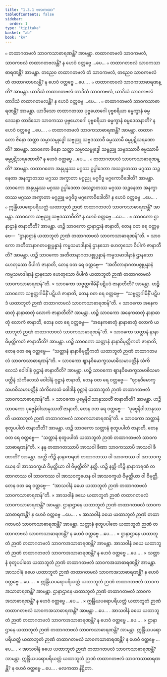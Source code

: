 ```yaml
---
title: "1.3.1 ဗလကထာ"
tableOfContents: false
sidebar:
  order: 1
type: "tipitaka"
basket: "ab"
book: "kv"
---
```



<DynamicBreadcrumb />

<Division number="354" book="kv" e="ch" v="32" p="174">

<Paragraph number="1082" book="kv">
๐ တထာဂတဗလံ သာဝကသာဓာရဏန္တိ? အာမန္တာ. တထာဂတဗလံ သာဝကဗလံ, သာဝကဗလံ တထာဂတဗလန္တိ? န ဟေဝံ ဝတ္တဗ္ဗေ …ပေ…
</Paragraph>

<Paragraph number="1083" book="kv">
๐ တထာဂတဗလံ သာဝကသာဓာရဏန္တိ? အာမန္တာ. တညေဝ တထာဂတဗလံ တံ သာဝကဗလံ, တညေဝ သာဝကဗလံ တံ တထာဂတဗလန္တိ? န ဟေဝံ ဝတ္တဗ္ဗေ …ပေ… .
</Paragraph>

<Paragraph number="1084" book="kv">
๐ တထာဂတဗလံ သာဝကသာဓာရဏန္တိ? အာမန္တာ. ယာဒိသံ တထာဂတဗလံ တာဒိသံ သာဝကဗလံ, ယာဒိသံ သာဝကဗလံ တာဒိသံ တထာဂတဗလန္တိ? န ဟေဝံ ဝတ္တဗ္ဗေ …ပေ… .
</Paragraph>

<Paragraph number="1085" book="kv">
๐ တထာဂတဗလံ သာဝကသာဓာရဏန္တိ? အာမန္တာ. ယာဒိသော တထာဂတဿ ပုဗ္ဗယောဂေါ ပုဗ္ဗစရိယာ ဓမ္မက္ခာနံ ဓမ္မဒေသနာ တာဒိသော သာဝကဿ ပုဗ္ဗယောဂေါ ပုဗ္ဗစရိယာ ဓမ္မက္ခာနံ ဓမ္မဒေသနာတိ? န ဟေဝံ ဝတ္တဗ္ဗေ …ပေ… .
</Paragraph>

<Paragraph number="1086" book="kv">
๐ တထာဂတဗလံ သာဝကသာဓာရဏန္တိ? အာမန္တာ. တထာဂတော ဇိနော သတ္ထာ သမ္မာသမ္ဗုဒ္ဓေါ သဗ္ဗညူ သဗ္ဗဒဿာဝီ ဓမ္မဿာမီ ဓမ္မပ္ပဋိသရဏောတိ? အာမန္တာ. သာဝကော ဇိနော သတ္ထာ သမ္မာသမ္ဗုဒ္ဓေါ သဗ္ဗညူ သဗ္ဗဒဿာဝီ ဓမ္မဿာမီ ဓမ္မပ္ပဋိသရဏောတိ? န ဟေဝံ ဝတ္တဗ္ဗေ …ပေ… .
</Paragraph>

<Paragraph number="1087" book="kv">
๐ တထာဂတဗလံ သာဝကသာဓာရဏန္တိ? အာမန္တာ. တထာဂတော အနုပ္ပန္နဿ မဂ္ဂဿ ဥပ္ပါဒေတာ အသဉ္ဇာတဿ မဂ္ဂဿ သဉ္ဇနေတာ အနက္ခာတဿ မဂ္ဂဿ အက္ခာတာ မဂ္ဂညူ မဂ္ဂဝိဒူ မဂ္ဂကောဝိဒေါတိ? အာမန္တာ. သာဝကော အနုပ္ပန္နဿ မဂ္ဂဿ ဥပ္ပါဒေတာ အသဉ္ဇာတဿ မဂ္ဂဿ သဉ္ဇနေတာ အနက္ခာတဿ မဂ္ဂဿ အက္ခာတာ မဂ္ဂညူ မဂ္ဂဝိဒူ မဂ္ဂကောဝိဒေါတိ? န ဟေဝံ ဝတ္တဗ္ဗေ …ပေ… .
</Paragraph>

<Paragraph number="1088" book="kv">
๐ ဣန္ဒြိယပရောပရိယတ္တံ ယထာဘူတံ ဉာဏံ တထာဂတဗလံ သာဝကသာဓာရဏန္တိ? အာမန္တာ. သာဝကော သဗ္ဗညူ သဗ္ဗဒဿာဝီတိ? န ဟေဝံ ဝတ္တဗ္ဗေ …ပေ… .
</Paragraph>

</Division>
<Division number="355" book="kv" e="ch" v="32" p="175">

<Paragraph number="1089" book="kv">
× သာဝကော ဌာနာဌာနံ ဇာနာတီတိ? အာမန္တာ. ဟဉ္စိ သာဝကော ဌာနာဌာနံ ဇာနာတိ, တေန ဝတ ရေ ဝတ္တဗ္ဗေ—  “ဌာနာဌာနံ ယထာဘူတံ ဉာဏံ တထာဂတဗလံ သာဝကသာဓာရဏန်”တိ.
</Paragraph>

<Paragraph number="1090" book="kv">
× သာဝကော အတီတာနာဂတပစ္စုပ္ပန္နာနံ ကမ္မသမာဒါနာနံ ဌာနသော ဟေတုသော ဝိပါကံ ဇာနာတီတိ? အာမန္တာ. ဟဉ္စိ သာဝကော အတီတာနာဂတပစ္စုပ္ပန္နာနံ ကမ္မသမာဒါနာနံ ဌာနသော ဟေတုသော ဝိပါကံ ဇာနာတိ, တေန ဝတ ရေ ဝတ္တဗ္ဗေ—  “အတီတာနာဂတပစ္စုပ္ပန္နာနံ ကမ္မသမာဒါနာနံ ဌာနသော ဟေတုသော ဝိပါကံ ယထာဘူတံ ဉာဏံ တထာဂတဗလံ သာဝကသာဓာရဏန်”တိ.
</Paragraph>

<Paragraph number="1091" book="kv">
× သာဝကော သဗ္ဗတ္ထဂါမိနိံ ပဋိပဒံ ဇာနာတီတိ? အာမန္တာ. ဟဉ္စိ သာဝကော သဗ္ဗတ္ထဂါမိနိံ ပဋိပဒံ ဇာနာတိ, တေန ဝတ ရေ ဝတ္တဗ္ဗေ—  “သဗ္ဗတ္ထဂါမိနိံ ပဋိပဒံ ယထာဘူတံ ဉာဏံ တထာဂတဗလံ သာဝကသာဓာရဏန်”တိ.
</Paragraph>

<Paragraph number="1092" book="kv">
× သာဝကော အနေကဓာတုံ နာနာဓာတုံ လောကံ ဇာနာတီတိ? အာမန္တာ. ဟဉ္စိ သာဝကော အနေကဓာတုံ နာနာဓာတုံ လောကံ ဇာနာတိ, တေန ဝတ ရေ ဝတ္တဗ္ဗေ—  “အနေကဓာတုံ နာနာဓာတုံ လောကံ ယထာဘူတံ ဉာဏံ တထာဂတဗလံ သာဝကသာဓာရဏန်”တိ.
</Paragraph>

<Paragraph number="1093" book="kv">
× သာဝကော သတ္တာနံ နာနာဓိမုတ္တိကတံ ဇာနာတီတိ? အာမန္တာ. ဟဉ္စိ သာဝကော သတ္တာနံ နာနာဓိမုတ္တိကတံ ဇာနာတိ, တေန ဝတ ရေ ဝတ္တဗ္ဗေ—  “သတ္တာနံ နာနာဓိမုတ္တိကတံ ယထာဘူတံ ဉာဏံ တထာဂတဗလံ သာဝကသာဓာရဏန်”တိ.
</Paragraph>

<Paragraph number="1094" book="kv">
× သာဝကော ဈာနဝိမောက္ခသမာဓိသမာပတ္တီနံ သံကိလေသံ ဝေါဒါနံ ဝုဋ္ဌာနံ ဇာနာတီတိ? အာမန္တာ. ဟဉ္စိ သာဝကော ဈာနဝိမောက္ခသမာဓိသမာပတ္တီနံ သံကိလေသံ ဝေါဒါနံ ဝုဋ္ဌာနံ ဇာနာတိ, တေန ဝတ ရေ ဝတ္တဗ္ဗေ—  “ဈာနဝိမောက္ခသမာဓိသမာပတ္တီနံ သံကိလေသံ ဝေါဒါနံ ဝုဋ္ဌာနံ ယထာဘူတံ ဉာဏံ တထာဂတဗလံ သာဝကသာဓာရဏန်”တိ.
</Paragraph>

<Paragraph number="1095" book="kv">
× သာဝကော ပုဗ္ဗေနိဝါသာနုဿတိံ ဇာနာတီတိ? အာမန္တာ. ဟဉ္စိ သာဝကော ပုဗ္ဗေနိဝါသာနုဿတိံ ဇာနာတိ, တေန ဝတ ရေ ဝတ္တဗ္ဗေ—  “ပုဗ္ဗေနိဝါသာနုဿတိ ယထာဘူတံ ဉာဏံ တထာဂတဗလံ သာဝကသာဓာရဏန်”တိ.
</Paragraph>

<Paragraph number="1096" book="kv">
× သာဝကော သတ္တာနံ စုတူပပါတံ ဇာနာတီတိ? အာမန္တာ. ဟဉ္စိ သာဝကော သတ္တာနံ စုတူပပါတံ ဇာနာတိ, တေန ဝတ ရေ ဝတ္တဗ္ဗေ—  “သတ္တာနံ စုတူပပါတံ ယထာဘူတံ ဉာဏံ တထာဂတဗလံ သာဝကသာဓာရဏန်”တိ.
</Paragraph>

<Paragraph number="1097" book="kv">
× နနု တထာဂတဿာပိ အာသဝါ ခီဏာ သာဝကဿာပိ အာသဝါ ခီဏာတိ? အာမန္တာ. အတ္ထိ ကိဉ္စိ နာနာကရဏံ တထာဂတဿ ဝါ သာဝကဿ ဝါ အာသဝက္ခယေန ဝါ အာသဝက္ခယံ ဝိမုတ္တိယာ ဝါ ဝိမုတ္တီတိ? နတ္ထိ. ဟဉ္စိ နတ္ထိ ကိဉ္စိ နာနာကရဏံ တထာဂတဿ ဝါ သာဝကဿ ဝါ အာသဝက္ခယေန ဝါ အာသဝက္ခယံ ဝိမုတ္တိယာ ဝါ ဝိမုတ္တိ, တေန ဝတ ရေ ဝတ္တဗ္ဗေ—  “အာသဝါနံ ခယေ ယထာဘူတံ ဉာဏံ တထာဂတဗလံ သာဝကသာဓာရဏန်”တိ.
</Paragraph>

</Division>
<Division number="356" book="kv" e="ch" v="32" p="176">

<Paragraph number="1098" book="kv">
× အာသဝါနံ ခယေ ယထာဘူတံ ဉာဏံ တထာဂတဗလံ သာဝကသာဓာရဏန္တိ? အာမန္တာ. ဌာနာဌာနေ ယထာဘူတံ ဉာဏံ တထာဂတဗလံ သာဝကသာဓာရဏန္တိ? န ဟေဝံ ဝတ္တဗ္ဗေ …ပေ… .
</Paragraph>

<Paragraph number="1099" book="kv">
× အာသဝါနံ ခယေ ယထာဘူတံ ဉာဏံ တထာဂတဗလံ သာဝကသာဓာရဏန္တိ? အာမန္တာ. သတ္တာနံ စုတူပပါတေ ယထာဘူတံ ဉာဏံ တထာဂတဗလံ သာဝကသာဓာရဏန္တိ? န ဟေဝံ ဝတ္တဗ္ဗေ …ပေ… .
</Paragraph>

<Paragraph number="1100" book="kv">
× ဌာနာဌာနေ ယထာဘူတံ ဉာဏံ တထာဂတဗလံ သာဝကအသာဓာရဏန္တိ? အာမန္တာ. အာသဝါနံ ခယေ ယထာဘူတံ ဉာဏံ တထာဂတဗလံ သာဝကအသာဓာရဏန္တိ? န ဟေဝံ ဝတ္တဗ္ဗေ …ပေ… .
</Paragraph>

<Paragraph number="1101" book="kv">
× သတ္တာနံ စုတူပပါတေ ယထာဘူတံ ဉာဏံ တထာဂတဗလံ သာဝကအသာဓာရဏန္တိ? အာမန္တာ. အာသဝါနံ ခယေ ယထာဘူတံ ဉာဏံ တထာဂတဗလံ သာဝကအသာဓာရဏန္တိ? န ဟေဝံ ဝတ္တဗ္ဗေ …ပေ… .
</Paragraph>

<Paragraph number="1102" book="kv">
× ဣန္ဒြိယပရောပရိယတ္တံ ယထာဘူတံ ဉာဏံ တထာဂတဗလံ သာဝကအသာဓာရဏန္တိ? အာမန္တာ. ဌာနာဌာနေ ယထာဘူတံ ဉာဏံ တထာဂတဗလံ သာဝကအသာဓာရဏန္တိ? န ဟေဝံ ဝတ္တဗ္ဗေ …ပေ… .
</Paragraph>

<Paragraph number="1103" book="kv">
× ဣန္ဒြိယပရောပရိယတ္တံ ယထာဘူတံ ဉာဏံ တထာဂတဗလံ သာဝကအသာဓာရဏန္တိ? အာမန္တာ …ပေ… . အာသဝါနံ ခယေ ယထာဘူတံ ဉာဏံ တထာဂတဗလံ သာဝကအသာဓာရဏန္တိ? န ဟေဝံ ဝတ္တဗ္ဗေ …ပေ… .
</Paragraph>

<Paragraph number="1104" book="kv">
× ဌာနာဌာနေ ယထာဘူတံ ဉာဏံ တထာဂတဗလံ သာဝကသာဓာရဏန္တိ? အာမန္တာ. ဣန္ဒြိယပရောပရိယတ္တံ ယထာဘူတံ ဉာဏံ တထာဂတဗလံ သာဝကသာဓာရဏန္တိ? န ဟေဝံ ဝတ္တဗ္ဗေ …ပေ… .
</Paragraph>

<Paragraph number="1105" book="kv">
× အာသဝါနံ ခယေ ယထာဘူတံ ဉာဏံ တထာဂတဗလံ သာဝကသာဓာရဏန္တိ? အာမန္တာ. ဣန္ဒြိယပရောပရိယတ္တံ ယထာဘူတံ ဉာဏံ တထာဂတဗလံ သာဝကသာဓာရဏန္တိ? န ဟေဝံ ဝတ္တဗ္ဗေ …ပေ… .

</Paragraph>
</Division>

<Paragraph number="1106" type="center" book="kv">
ဗလကထာ နိဋ္ဌိတာ.
</Paragraph>